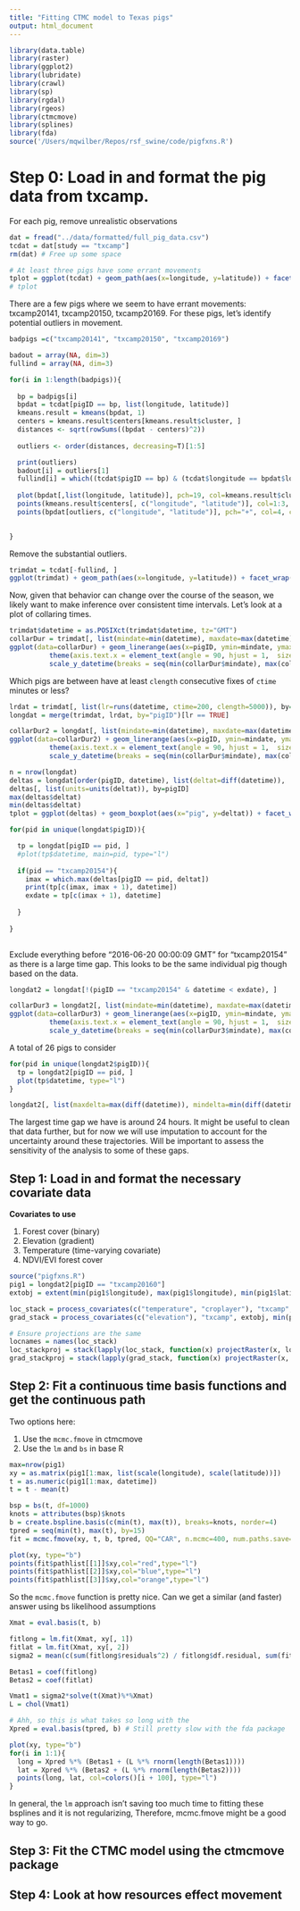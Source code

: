 ```yaml
---
title: "Fitting CTMC model to Texas pigs"
output: html_document
---
```


```r
library(data.table)
library(raster)
library(ggplot2)
library(lubridate)
library(crawl)
library(sp)
library(rgdal)
library(rgeos)
library(ctmcmove)
library(splines)
library(fda)
source('/Users/mqwilber/Repos/rsf_swine/code/pigfxns.R')
```

# Step 0: Load in and format the pig data from txcamp.

For each pig, remove unrealistic observations

```r
dat = fread("../data/formatted/full_pig_data.csv")
tcdat = dat[study == "txcamp"]
rm(dat) # Free up some space

# At least three pigs have some errant movements
tplot = ggplot(tcdat) + geom_path(aes(x=longitude, y=latitude)) + facet_wrap(~pigID)
# tplot
```

There are a few pigs where we seem to have errant movements: txcamp20141, txcamp20150, txcamp20169.  For these pigs, let's identify potential outliers in movement.


```r
badpigs =c("txcamp20141", "txcamp20150", "txcamp20169")

badout = array(NA, dim=3)
fullind = array(NA, dim=3)

for(i in 1:length(badpigs)){
  
  bp = badpigs[i]
  bpdat = tcdat[pigID == bp, list(longitude, latitude)]
  kmeans.result = kmeans(bpdat, 1)
  centers = kmeans.result$centers[kmeans.result$cluster, ]
  distances <- sqrt(rowSums((bpdat - centers)^2))
  
  outliers <- order(distances, decreasing=T)[1:5]

  print(outliers) 
  badout[i] = outliers[1]
  fullind[i] = which((tcdat$pigID == bp) & (tcdat$longitude == bpdat$longitude[outliers[1]]) & (tcdat$latitude == bpdat$latitude[outliers[1]]))
  
  plot(bpdat[,list(longitude, latitude)], pch=19, col=kmeans.result$cluster, cex=1)
  points(kmeans.result$centers[, c("longitude", "latitude")], col=1:3, pch=15, cex=2)
  points(bpdat[outliers, c("longitude", "latitude")], pch="+", col=4, cex=3)

  
}

```

Remove the substantial outliers.

```r
trimdat = tcdat[-fullind, ]
ggplot(trimdat) + geom_path(aes(x=longitude, y=latitude)) + facet_wrap(~pigID)
```


Now, given that behavior can change over the course of the season, we likely want to make inference over consistent time intervals. Let's look at a plot of collaring times.

```r
trimdat$datetime = as.POSIXct(trimdat$datetime, tz="GMT")
collarDur = trimdat[, list(mindate=min(datetime), maxdate=max(datetime)), by=pigID]
ggplot(data=collarDur) + geom_linerange(aes(x=pigID, ymin=mindate, ymax=maxdate)) + 
          theme(axis.text.x = element_text(angle = 90, hjust = 1,  size=3)) + 
          scale_y_datetime(breaks = seq(min(collarDur$mindate), max(collarDur$maxdate), by="month"))
```

Which pigs are between have at least `clength` consecutive fixes of `ctime` minutes or less?
```r
lrdat = trimdat[, list(lr=runs(datetime, ctime=200, clength=5000)), by=pigID]
longdat = merge(trimdat, lrdat, by="pigID")[lr == TRUE]

collarDur2 = longdat[, list(mindate=min(datetime), maxdate=max(datetime)), by=pigID]
ggplot(data=collarDur2) + geom_linerange(aes(x=pigID, ymin=mindate, ymax=maxdate)) + 
          theme(axis.text.x = element_text(angle = 90, hjust = 1,  size=10)) + 
          scale_y_datetime(breaks = seq(min(collarDur$mindate), max(collarDur$maxdate), by="month"))
```

```r
n = nrow(longdat)
deltas = longdat[order(pigID, datetime), list(deltat=diff(datetime)),  by=pigID]
deltas[, list(units=units(deltat)), by=pigID]
max(deltas$deltat)
min(deltas$deltat)
tplot = ggplot(deltas) + geom_boxplot(aes(x="pig", y=deltat)) + facet_wrap(~pigID)

for(pid in unique(longdat$pigID)){

  tp = longdat[pigID == pid, ]
  #plot(tp$datetime, main=pid, type="l")
  
  if(pid == "txcamp20154"){
    imax = which.max(deltas[pigID == pid, deltat])
    print(tp[c(imax, imax + 1), datetime])
    exdate = tp[c(imax + 1), datetime]
    
  }
  
}
  
```

Exclude everything before "2016-06-20 00:00:09 GMT" for "txcamp20154" as there is a large time gap.  This looks to be the same individual pig though based on the data.

```r
longdat2 = longdat[!(pigID == "txcamp20154" & datetime < exdate), ]

collarDur3 = longdat2[, list(mindate=min(datetime), maxdate=max(datetime)), by=pigID]
ggplot(data=collarDur3) + geom_linerange(aes(x=pigID, ymin=mindate, ymax=maxdate)) + 
          theme(axis.text.x = element_text(angle = 90, hjust = 1,  size=10)) + 
          scale_y_datetime(breaks = seq(min(collarDur3$mindate), max(collarDur3$maxdate), by="month"))
```

A total of 26 pigs to consider

```r
for(pid in unique(longdat2$pigID)){
  tp = longdat2[pigID == pid, ]
  plot(tp$datetime, type="l")
}

longdat2[, list(maxdelta=max(diff(datetime)), mindelta=min(diff(datetime)), meddelta=median(diff(datetime))), by=pigID]
```

The largest time gap we have is around 24 hours. It might be useful to clean that data further, but for now we will use imputation to account for the uncertainty around these trajectories.  Will be important to assess the sensitivity of the analysis to some of these gaps.

## Step 1: Load in and format the necessary covariate data

**Covariates to use**

1. Forest cover (binary)
2. Elevation (gradient)
3. Temperature (time-varying covariate)
4. NDVI/EVI forest cover

```r
source("pigfxns.R")
pig1 = longdat2[pigID == "txcamp20160"]
extobj = extent(min(pig1$longitude), max(pig1$longitude), min(pig1$latitude), max(pig1$latitude))

loc_stack = process_covariates(c("temperature", "croplayer"), "txcamp", extobj, min(pig1$datetime), max(pig1$datetime), ext="loc")
grad_stack = process_covariates(c("elevation"), "txcamp", extobj, min(pig1$datetime), max(pig1$datetime), ext="grad")

# Ensure projections are the same
locnames = names(loc_stack)
loc_stackproj = stack(lapply(loc_stack, function(x) projectRaster(x, loc_stack[['croplayer_loc']], method="ngb")))
grad_stackproj = stack(lapply(grad_stack, function(x) projectRaster(x, loc_stack[['croplayer_loc']], method="bilinear")))
```

## Step 2: Fit a continuous time basis functions and get the continuous path

Two options here:

1. Use the `mcmc.fmove` in ctmcmove
2. Use the `lm` and `bs` in base R

```r

max=nrow(pig1)
xy = as.matrix(pig1[1:max, list(scale(longitude), scale(latitude))])
t = as.numeric(pig1[1:max, datetime])
t = t - mean(t)

bsp = bs(t, df=1000)
knots = attributes(bsp)$knots
b = create.bspline.basis(c(min(t), max(t)), breaks=knots, norder=4)
tpred = seq(min(t), max(t), by=15)
fit = mcmc.fmove(xy, t, b, tpred, QQ="CAR", n.mcmc=400, num.paths.save=30)

plot(xy, type="b")
points(fit$pathlist[[1]]$xy,col="red",type="l")
points(fit$pathlist[[2]]$xy,col="blue",type="l")
points(fit$pathlist[[3]]$xy,col="orange",type="l")

```

So the `mcmc.fmove` function is pretty nice. Can we get a similar (and faster) answer using bs likelihood assumptions

```r
Xmat = eval.basis(t, b)

fitlong = lm.fit(Xmat, xy[, 1])
fitlat = lm.fit(Xmat, xy[, 2])
sigma2 = mean(c(sum(fitlong$residuals^2) / fitlong$df.residual, sum(fitlat$residuals^2) / fitlat$df.residual))

Betas1 = coef(fitlong)
Betas2 = coef(fitlat)

Vmat1 = sigma2*solve(t(Xmat)%*%Xmat)
L = chol(Vmat1)

# Ahh, so this is what takes so long with the 
Xpred = eval.basis(tpred, b) # Still pretty slow with the fda package

plot(xy, type="b")
for(i in 1:1){
  long = Xpred %*% (Betas1 + (L %*% rnorm(length(Betas1))))
  lat = Xpred %*% (Betas2 + (L %*% rnorm(length(Betas2))))
  points(long, lat, col=colors()[i + 100], type="l")
}

```

In general, the `lm` approach isn't saving too much time to fitting these bsplines and it is not regularizing, Therefore, mcmc.fmove might be a good way to go. 

## Step 3: Fit the CTMC model using the ctmcmove package

## Step 4: Look at how resources effect movement



